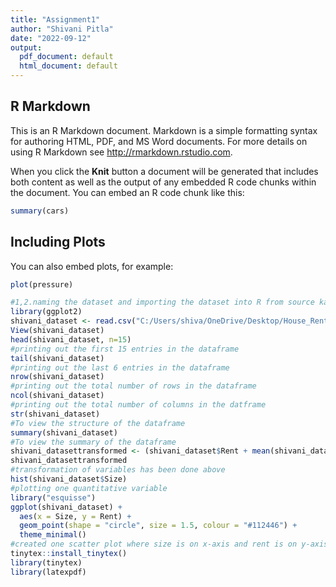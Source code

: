 ---
title: "Assignment1"
author: "Shivani Pitla"
date: "2022-09-12"
output:
  pdf_document: default
  html_document: default
---



## R Markdown

This is an R Markdown document. Markdown is a simple formatting syntax for authoring HTML, PDF, and MS Word documents. For more details on using R Markdown see <http://rmarkdown.rstudio.com>.

When you click the **Knit** button a document will be generated that includes both content as well as the output of any embedded R code chunks within the document. You can embed an R code chunk like this:

```{r cars}
summary(cars)
```

## Including Plots

You can also embed plots, for example:

```{r pressure, echo=FALSE}
plot(pressure)
```

```{r}
#1,2.naming the dataset and importing the dataset into R from source kaggle
library(ggplot2)
shivani_dataset <- read.csv("C:/Users/shiva/OneDrive/Desktop/House_Rent_Dataset.csv")
View(shivani_dataset)
head(shivani_dataset, n=15) 
#printing out the first 15 entries in the dataframe
tail(shivani_dataset) 
#printing out the last 6 entries in the dataframe
nrow(shivani_dataset) 
#printing out the total number of rows in the dataframe
ncol(shivani_dataset) 
#printing out the total number of columns in the datframe
str(shivani_dataset) 
#To view the structure of the dataframe
summary(shivani_dataset) 
#To view the summary of the dataframe
shivani_datasettransformed <- (shivani_dataset$Rent + mean(shivani_dataset$Rent)/var(shivani_dataset$Rent))
shivani_datasettransformed 
#transformation of variables has been done above
hist(shivani_dataset$Size)
#plotting one quantitative variable 
library("esquisse")
ggplot(shivani_dataset) +
  aes(x = Size, y = Rent) +
  geom_point(shape = "circle", size = 1.5, colour = "#112446") +
  theme_minimal()
#created one scatter plot where size is on x-axis and rent is on y-axis using esquisse
tinytex::install_tinytex()
library(tinytex)
library(latexpdf)





```

